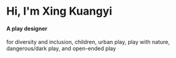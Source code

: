 # Hi, I'm Xing Kuangyi

#### A play designer

for diversity and inclusion, children, urban play, play with nature, dangerous/dark play, and open-ended play
